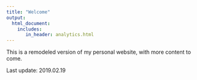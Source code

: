 ```yaml
---
title: "Welcome"
output: 
  html_document:
    includes:
       in_header: analytics.html
---
```


This is a remodeled version of my personal website, with more content to come.

Last update: 2019.02.19
